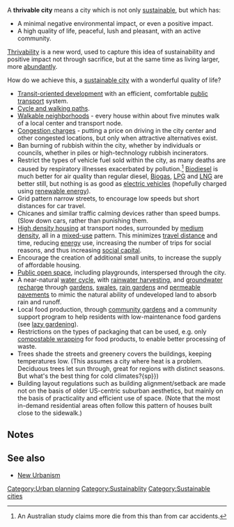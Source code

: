 A '''thrivable city''' means a city which is not only [[sustainable]], but which has:
* A minimal negative environmental impact, or even a positive impact. 
* A high quality of life, peaceful, lush and pleasant, with an active community.

[[Thrivability]] is a new word, used to capture this idea of sustainability and positive impact not through sacrifice, but at the same time as living larger, more [[abundant]]ly.

How do we achieve this, a [[sustainable city]] with a wonderful quality of life?

* [[Transit-oriented development]] with an efficient, comfortable [[public transport]] system.
* [[Cycle and walking paths]].
* [[Walkable neighborhoods]] - every house within about five minutes walk of a local center and transport node.
* [[Congestion charges]] - putting a price on driving in the city center and other congested locations, but only when attractive alternatives exist.
* Ban burning of rubbish within the city, whether by individuals or councils, whether in piles or high-technology rubbish incinerators.
* Restrict the types of vehicle fuel sold within the city, as many deaths are caused by respiratory illnesses exacerbated by pollution.<ref>An Australian study claims more die from this than from car accidents.{{fact}}</ref> [[Biodiesel]] is much better for air quality than regular diesel, [[Biogas]], [[LPG]] and [[LNG]] are better still, but nothing is as good as [[electric vehicles]] (hopefully charged using [[renewable energy]]).
* Grid pattern narrow streets, to encourage low speeds but short distances for car travel.
* Chicanes and similar traffic calming devices rather than speed bumps. (Slow down cars, rather than punishing them.
* [[High density housing]] at transport nodes, surrounded by [[medium density]], all in a [[mixed-use]] pattern. This minimizes [[travel distance]] and time, reducing [[energy]] use, increasing the number of trips for social reasons, and thus increasing [[social capital]].
* Encourage the creation of additional small units, to increase the supply of affordable housing.
* [[Public open space]], including playgrounds, interspersed through the city.
* A near-natural [[water cycle]], with [[rainwater harvesting]], and [[groundwater recharge]] through [[gardens]], [[swales]], [[rain gardens]] and [[permeable pavements]] to mimic the natural ability of undeveloped land to absorb rain and runoff.
* Local food production, through  [[community gardens]] and a community support program to help residents with low-maintenance food gardens (see [[lazy gardening]]).
* Restrictions on the types of packaging that can be used, e.g. only [[compostable wrapping]] for food products, to enable better processing of waste.
* Trees shade the streets and greenery covers the buildings, keeping temperatures low. (This assumes a city where heat is a problem. Deciduous trees let sun through, great for regions with distinct seasons. But what's the best thing for cold climates?{{expand}}{sp}})
* Building layout regulations such as building alignment/setback are made not on the basis of older US-centric suburban aesthetics, but mainly on the basis of practicality and efficient use of space. (Note that the most in-demand residential areas often follow this pattern of houses built close to the sidewalk.)

==Notes==
<small><references/></small>

{{stub}}

== See also ==

* [[New Urbanism]]

[[Category:Urban planning]]
[[Category:Sustainablity]]
[[Category:Sustainable cities]]